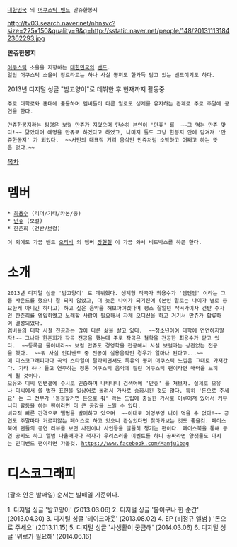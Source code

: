  [[대한민국]] 의 [[어쿠스틱 밴드]] 만쥬한봉지

http://tv03.search.naver.net/nhnsvc?size=225x150&quality=9&q=http://sstatic.naver.net/people/148/201311131842362293.jpg

'''만쥬한봉지'''

 [[어쿠스틱]] 소울을 지향하는 [[대한민국]]의 [[밴드]].
 일단 어쿠스틱 소울이 장르라고는 하나 사실 뽕끼도 한가득 담고 있는 밴드이기도 하다. 

2013년 디지털 싱글 "밤고양이"로 데뷔한 후 현재까지 활동중
 주로 대학로와 홍대에 출몰하며 멤버들이 다른 일로도 생계를 유지하는 관계로 주로 주말에 공연을 한다.

 만쥬한봉지라는 팀명은 보컬 만쥬가 지었으며 단순히 본인이 '만쥬' 를  ~~그 먹는 만쥬 맞다!~~ 닮았다며 예명을 만쥬로 하겠다고 하였고, 나머지 둘도 그냥 한봉지 안에 담겨져 '만쥬한봉지' 가 되었다.  ~~서민의 대표적 거리 음식인 만쥬처럼 소박하고 어쩌고 하는 뜻은 없다.~~

[[목차]]
= 멤버 =
 * [[최용수]] (리더/기타/카본/종)
 * [[만쥬]] (보컬)
 * [[한준희]] (건반/보컬)

 이 외에도 가끔 밴드 [[오티비]] 의 멤버 [[장현철]] 이 가끔 와서 비트박스를 하곤 한다.

= 소개 =
 2013년 디지털 싱글 '밤고양이' 로 데뷔했다. 생계형 작곡가 최용수가 '엠엔엠' 이라는 그룹 사운드를 했으나 잘 되지 않았고, 더 늦은 나이가 되기전에 (본인 말로는 나이가 별로 중요한게 아니긴 하다고) 하고 싶은 음악을 해보아야겠다며 평소 잘알던 작곡가이자 건반 주자인 한준희를 영입하였고 노래할 사람이 필요해서 자체 오디션을 하고 거기서 만쥬가 합류하여 결성되었다.
 멤버들의 대학 시절 전공과는 많이 다른 삶을 살고 있다.  ~~청소년이여 대학에 연연하지말자!~~ 그나마 한준희가 작곡 전공을 했는데 주로 작곡은 철학을 전공한 최용수가 맡고 있다.  ~~등록금 물어내라~~ 보컬 만쥬도 경영학을 전공해서 사실 보컬과는 상관없는 전공을 했다.  ~~뭐 사실 인디밴드 중 전공이 실용음악인 경우가 얼마나 된다고...~~
 매 디스코그래피마다 곡의 스타일이 달라지면서도 특유의 뽕끼 어쿠스틱 느낌은 그대로 가져간다. 기타 하나 들고 연주하는 정통 어쿠스틱 음악에 질린 어쿠스틱 팬이라면 매력을 느끼게 될 것이다.
 오유와 디씨 인밴갤에 수시로 인증하며 나타나니 검색어에 '만쥬' 를 쳐보자. 실제로 오유나 디씨에서 쓸 법한 표현을 일상어로 돌려서 가사로 승화시킨 것도 많다. 특히 '돈으로 주세요' 는 그 전부가 '동정할거면 돈으로 줘' 라는 드립에 충실한 가사로 이루어져 있어서 커뮤니티 활동을 하는 팬이라면 더 큰 공감을 느낄 수 있다.
 비교적 빠른 간격으로 앨범을 발매하고 있으며  ~~이대로 어영부영 나이 먹을 수 없다!~~ 공연도 주말마다 거르지않는 페이스로 하고 있으니 관심있다면 찾아가보는 것도 좋을것. 페이스북에 팬들의 공연 리뷰를 보면 사진이나 사인등을 살뜰히 챙기는 편이다. 페이스북을 통해 공연 공지도 하고 앨범 나올때마다 적자가 우려스러울 이벤트를 하니 공짜라면 양잿물도 마시는 인디밴드 팬이라면 가볼것. https://www.facebook.com/Manju1bag
 

= 디스코그래피 =

(괄호 안은 발매일)
순서는 발매일 기준이다.

1. 디지털 싱글 '밤고양이' (2013.03.06)
2. 디지털 싱글 '봄이구나 한 순간' (2013.04.30)
3. 디지털 싱글 '테이크아웃' (2013.08.02)
4. EP (비정규 앨범 ) '돈으로 주세요' (2013.11.15)
5. 디지털 싱글 '사생활이 궁금해' (2014.03.06)
6. 디지털 싱글 '위로가 필요해' (2014.06.16)

